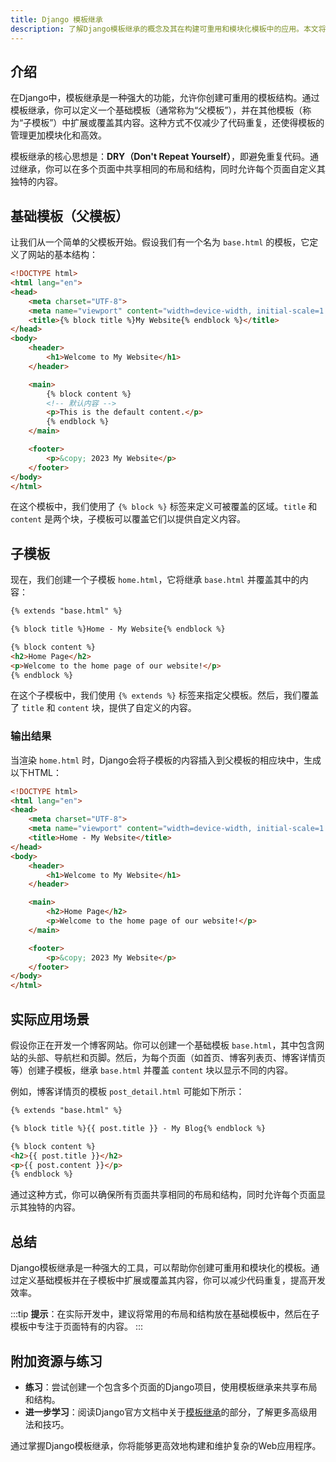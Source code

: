 ```yaml
---
title: Django 模板继承
description: 了解Django模板继承的概念及其在构建可重用和模块化模板中的应用。本文将通过清晰的解释、代码示例和实际案例，帮助初学者掌握Django模板继承的使用方法。
---
```


## 介绍

在Django中，模板继承是一种强大的功能，允许你创建可重用的模板结构。通过模板继承，你可以定义一个基础模板（通常称为“父模板”），并在其他模板（称为“子模板”）中扩展或覆盖其内容。这种方式不仅减少了代码重复，还使得模板的管理更加模块化和高效。

模板继承的核心思想是：**DRY（Don't Repeat Yourself）**，即避免重复代码。通过继承，你可以在多个页面中共享相同的布局和结构，同时允许每个页面自定义其独特的内容。

## 基础模板（父模板）

让我们从一个简单的父模板开始。假设我们有一个名为 `base.html` 的模板，它定义了网站的基本结构：

```html
<!DOCTYPE html>
<html lang="en">
<head>
    <meta charset="UTF-8">
    <meta name="viewport" content="width=device-width, initial-scale=1.0">
    <title>{% block title %}My Website{% endblock %}</title>
</head>
<body>
    <header>
        <h1>Welcome to My Website</h1>
    </header>

    <main>
        {% block content %}
        <!-- 默认内容 -->
        <p>This is the default content.</p>
        {% endblock %}
    </main>

    <footer>
        <p>&copy; 2023 My Website</p>
    </footer>
</body>
</html>
```

在这个模板中，我们使用了 `{% block %}` 标签来定义可被覆盖的区域。`title` 和 `content` 是两个块，子模板可以覆盖它们以提供自定义内容。

## 子模板

现在，我们创建一个子模板 `home.html`，它将继承 `base.html` 并覆盖其中的内容：

```html
{% extends "base.html" %}

{% block title %}Home - My Website{% endblock %}

{% block content %}
<h2>Home Page</h2>
<p>Welcome to the home page of our website!</p>
{% endblock %}
```

在这个子模板中，我们使用 `{% extends %}` 标签来指定父模板。然后，我们覆盖了 `title` 和 `content` 块，提供了自定义的内容。

### 输出结果

当渲染 `home.html` 时，Django会将子模板的内容插入到父模板的相应块中，生成以下HTML：

```html
<!DOCTYPE html>
<html lang="en">
<head>
    <meta charset="UTF-8">
    <meta name="viewport" content="width=device-width, initial-scale=1.0">
    <title>Home - My Website</title>
</head>
<body>
    <header>
        <h1>Welcome to My Website</h1>
    </header>

    <main>
        <h2>Home Page</h2>
        <p>Welcome to the home page of our website!</p>
    </main>

    <footer>
        <p>&copy; 2023 My Website</p>
    </footer>
</body>
</html>
```

## 实际应用场景

假设你正在开发一个博客网站。你可以创建一个基础模板 `base.html`，其中包含网站的头部、导航栏和页脚。然后，为每个页面（如首页、博客列表页、博客详情页等）创建子模板，继承 `base.html` 并覆盖 `content` 块以显示不同的内容。

例如，博客详情页的模板 `post_detail.html` 可能如下所示：

```html
{% extends "base.html" %}

{% block title %}{{ post.title }} - My Blog{% endblock %}

{% block content %}
<h2>{{ post.title }}</h2>
<p>{{ post.content }}</p>
{% endblock %}
```

通过这种方式，你可以确保所有页面共享相同的布局和结构，同时允许每个页面显示其独特的内容。

## 总结

Django模板继承是一种强大的工具，可以帮助你创建可重用和模块化的模板。通过定义基础模板并在子模板中扩展或覆盖其内容，你可以减少代码重复，提高开发效率。

:::tip
**提示**：在实际开发中，建议将常用的布局和结构放在基础模板中，然后在子模板中专注于页面特有的内容。
:::

## 附加资源与练习

- **练习**：尝试创建一个包含多个页面的Django项目，使用模板继承来共享布局和结构。
- **进一步学习**：阅读Django官方文档中关于[模板继承](https://docs.djangoproject.com/en/stable/topics/templates/#template-inheritance)的部分，了解更多高级用法和技巧。

通过掌握Django模板继承，你将能够更高效地构建和维护复杂的Web应用程序。
